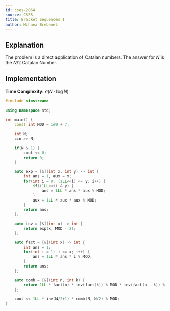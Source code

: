 ```yaml
---
id: cses-2064
source: CSES
title: Bracket Sequences I
author: Mihnea Brebenel
---
```


## Explanation 

The problem is a direct application of Catalan numbers. The answer for $N$ is the $N/2$ Catalan Number.

## Implementation

**Time Complexity:** $\mathcal{O}(N \cdot \log{N})$

<LanguageSection>
<CPPSection>

```cpp 
#include <iostream>
 
using namespace std;
 
int main() {
    const int MOD = 1e9 + 7;

    int N;
    cin >> N;
    
    if(N & 1) {
        cout << 0;
        return 0;
    }

    auto exp = [&](int x, int y) -> int {
        int ans = 1, aux = x;
        for(int i = 0; (1LL<<i) <= y; i++) {
            if((1LL<<i) & y) {
                ans = 1LL * ans * aux % MOD;
            }
            aux = 1LL * aux * aux % MOD;
        }
        return ans;
    };

    auto inv = [&](int x) -> int {
        return exp(x, MOD - 2);
    };

    auto fact = [&](int x) -> int {
        int ans = 1;
        for(int i = 1; i <= x; i++) {
            ans = 1LL * ans * i % MOD;
        }
        return ans;
    };

    auto comb = [&](int n, int k) {
        return 1LL * fact(n) * inv(fact(k)) % MOD * inv(fact(n - k)) % MOD;
    };

    cout << 1LL * inv(N/2+1) * comb(N, N/2) % MOD;
}
```

</CPPSection>
</LanguageSection>